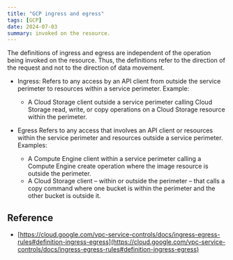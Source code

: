 ```yaml
---
title: "GCP ingress and egress"
tags: [GCP]
date: 2024-07-03
summary: invoked on the resource.
---
```


The definitions of ingress and egress are independent of the operation being
invoked on the resource. Thus, the definitions refer to the direction of the
request and not to the direction of data movement.

- Ingress: Refers to any access by an API client from outside the service
  perimeter to resources within a service perimeter. Example:

  - A Cloud Storage client outside a service perimeter calling Cloud Storage
    read, write, or copy operations on a Cloud Storage resource within the
    perimeter.

- Egress Refers to any access that involves an API client or resources within
  the service perimeter and resources outside a service perimeter. Examples:

  - A Compute Engine client within a service perimeter calling a Compute Engine
    create operation where the image resource is outside the perimeter.
  - A Cloud Storage client – within or outside the perimeter – that calls a copy
    command where one bucket is within the perimeter and the other bucket is
    outside it.

## Reference

- [https://cloud.google.com/vpc-service-controls/docs/ingress-egress-rules#definition-ingress-egress](https://cloud.google.com/vpc-service-controls/docs/ingress-egress-rules#definition-ingress-egress)
